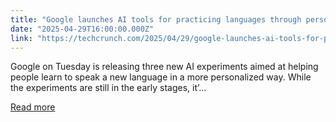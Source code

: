```yaml
---
title: "Google launches AI tools for practicing languages through personalized lessons"
date: "2025-04-29T16:00:00.000Z"
link: "https://techcrunch.com/2025/04/29/google-launches-ai-tools-for-practicing-languages-through-personalized-lessons/"
---
```


Google on Tuesday is releasing three new AI experiments aimed at helping people learn to speak a new language in a more personalized way. While the experiments are still in the early stages, it&#8217;...

[Read more](https://techcrunch.com/2025/04/29/google-launches-ai-tools-for-practicing-languages-through-personalized-lessons/)
